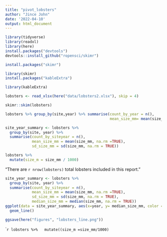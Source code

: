 ```yaml
---
title: "pivot_lobsters"
author: "Jince John"
date: '2022-04-10'
output: html_document
---
```

```r
library(tidyverse)
library(readxl)
library(here)
install.packages("devtools")
devtools::install_github("ropensci/skimr")
```
```r
install.packages("skimr")
```
```r
library(skimr)
install.packages("kableExtra")
```
```r
library(kableExtra)
```

```r
lobsters <- read_xlsx(here("data/lobsters2.xlsx"), skip = 4)
```
```r
skimr::skim(lobsters)
```
```r
lobsters %>% group_by(site,year) %>% summarise(count_by_year = n(), 
                                               mean_size_mm= mean(size_mm)) 
```
```r
site_year_summary <- lobsters %>% 
  group_by(site, year) %>%
  summarise(count_by_siteyear = n(),
            mean_size_mm = mean(size_mm, na.rm =TRUE),
            sd_size_mm = sd(size_mm, na.rm = TRUE))
```

```r
lobsters %>%
  mutate(size_m = size_mm / 1000)
```
“There are `r nrow(lobsters)` total lobsters included in this report.”
```r
site_year_summary <- lobsters %>% 
  group_by(site, year) %>%
  summarise(count_by_siteyear = n(),
            mean_size_mm = mean(size_mm, na.rm =TRUE),
            sd_size_mm = sd(size_mm, na.rm = TRUE),
            median_size_mm = median(size_mm, na.rm = TRUE))
ggplot(data = site_year_summary, aes(x=year, y= median_size_mm, color =site)) +
  geom_line()

```
```r
ggsave(here("figures", "lobsters_line.png"))

```
```r
lobsters %>%
  mutate((size_m =size_mm/1000)
         ``
